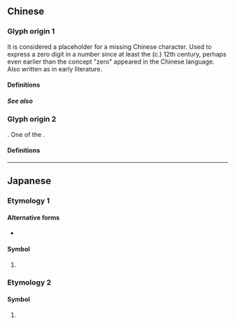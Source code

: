 {{also|Appendix:Variations of "o"|0|㇣|ㅇ|◯}}
{{character info}}
{{commonscat}}
==Chinese==

===Glyph origin 1===
It is considered a placeholder for a missing Chinese character. Used to express a zero digit in a number since at least the (c.) 12th century, perhaps even earlier than the concept "zero" appeared in the Chinese language. Also written as {{zh-l|□}} in early literature.

====Definitions====
{{zh-see|零|v}}

=====See also=====
{{Chinese-numbers}}

===Glyph origin 2===
{{coinage|zh|Wu Zetian|nat=Chinese|occ=empress regnant}}. One of the {{w|Chinese characters of Empress Wu}}.

====Definitions====
{{zh-see|星|v}}

{{zh-cat|Beginning}}
{{cln|zh|cardinal numbers|numbers|numeral symbols|numerals}}

----

==Japanese==

===Etymology 1===

====Alternative forms====
* {{ja-l|零}}

====Symbol====
{{head|ja|symbol}}

# {{non-gloss definition|Used to write [[zero]] in [[kanji]] [[positional notation]].}}
#: {{ja-x|二〇〇七%年%七%月%二三%日|にせんしち% ねん% しち%がつ% にじゅうさん%にち|July 23, 2'''00'''7}}

===Etymology 2===

====Symbol====
{{head|ja|symbol}}

# {{misspelling of|ja|○|t=circle}}

{{cln|ja|numeral symbols|sort=0}}